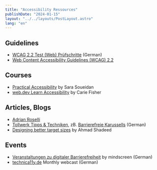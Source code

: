 ```yaml
---
title: "Accessibility Ressources"
publishDate: "2024-01-15"
layout: "../../layouts/PostLayout.astro"
lang: "en"
---
```


## Guidelines

- [WCAG 2.2 Test (Web)
  Prüfschritte](https://ergebnis.bitvtest.de/pruefverfahren/wcag-22-web) (German)
- [Web Content Accessibility Guidelines (WCAG) 2.2](https://www.w3.org/TR/WCAG22/)

## Courses

- [Practical Accessibility](https://practical-accessibility.today/) by Sara Soueidan
- [web.dev Learn Accessibility](https://web.dev/learn/accessibility) by Carie Fisher

## Articles, Blogs

- [Adrian Roselli](https://adrianroselli.com)
- [Tollwerk Tipps & Techniken](https://tollwerk.de/projekte/tipps-techniken-inklusiv-barrierefrei), zB. [Barrierefreie Karussells](https://tollwerk.de/projekte/tipps-techniken-inklusiv-barrierefrei/barrierefreie-karussells) (German)
- [Designing better target sizes](https://ishadeed.com/article/target-size) by Ahmad Shadeed

## Events

- [Veranstaltungen zu digitaler Barrierefreiheit](https://www.mindscreen.de/web-accessibility-events) by mindscreen (German)
- [technica11y.de](https://technica11y.de/) Monthly webcast (German)
